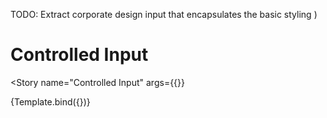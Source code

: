 

<Meta
  title="Components/Input"
  decorators={decorators}
/>

  <Grid container direction="row" spacing={1}>
    <Grid item xs={3} container direction="column" spacing={1}>
      <Grid item>
        <Typography>
          TODO: Extract corporate design input that encapsulates the basic styling
        </Typography>
      </Grid>
      <Grid item>
        <CustomControlledInput
          fullWidth
          originalValue="Some text"
          {...args}
        />
      </Grid>
      <Grid item>
        <CustomControlledInput
          fullWidth
          originalValue="Some text"
          disabled
          {...args}
        />
      </Grid>
    </Grid>
  </Grid>
)

# Controlled Input
<Story
  name="Controlled Input"
  args={{}}
>
  {Template.bind({})}
</Story>

